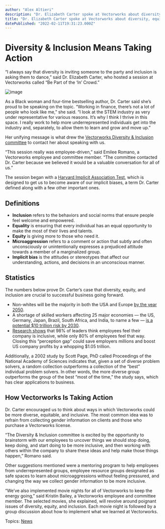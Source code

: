 ```yaml
---
author: "Alex Altieri"
description: "Dr. Elizabeth Carter spoke at Vectorworks about diversity, equity, and inclusion. Here’s what we learned!"
title: "Dr. Elizabeth Carter spoke at Vectorworks about diversity, equity, and inclusion. Here’s what we learned!" 
datePublished: "2022-02-11T19:31:23.000Z"
---
```

# Diversity & Inclusion Means Taking Action

“I always say that diversity is inviting someone to the party and inclusion is asking them to dance,” said Dr. Elizabeth Carter, who hosted a session at Vectorworks called “Be Part of the ‘In’ Crowd.”

![image](https://blog.vectorworks.net/hs-fs/hubfs/Blog%20Images/2022%20PVW%20Images/02_DandI%20Recap/image.png?width=260&name=image.png) 

As a Black woman and four-time bestselling author, Dr. Carter said she’s proud to be speaking on the topic. “Working in finance, there’s not a lot of people who look like me,” she said. “I look at the STEM industry as very under representative for various reasons. It’s why I think I thrive in this space. I really work to help more underrepresented individuals get into the industry and, separately, to allow them to learn and grow and move up.”

Her unifying message is what drew the [Vectorworks Diversity & Inclusion committee](../../../net/vectorworks/blog/get-to-know-the-vectorworks-diversity-and-inclusion-committee.html) to contact her about speaking with us.

“This session really was employee-driven,” said Emilee Romano, a Vectorworks employee and committee member. “The committee contacted Dr. Carter because we believed it would be a valuable conversation for all of us.”

The session began with a [Harvard Implicit Association Test](https://implicit.harvard.edu/implicit/takeatest.html), which is designed to get us to become aware of our implicit biases, a term Dr. Carter defined along with a few other important ones.

## Definitions

* **Inclusion** refers to the behaviors and social norms that ensure people feel welcome and empowered.
* **Equality** is ensuring that every individual has an equal opportunity to make the most of their lives and talents.
* **Equity** is giving more to those who need it.
* **Microaggression** refers to a comment or action that subtly and often unconsciously or unintentionally expresses a prejudiced attitude towards a member of a marginalized group.
* **Implicit bias** is the attitudes or stereotypes that affect our understanding, actions, and decisions in an unconscious manner.

## Statistics

The numbers below prove Dr. Carter’s case that diversity, equity, and inclusion are crucial to successful business going forward.

* Non-whites will be the majority in both the USA and Europe [by the year 2050](https://culturalawareness.com/the-neuroscience-of-inclusion/).
* A shortage of skilled workers affecting 25 major economies — the US, Germany, Japan, Brazil, South Africa, and India, to name a few — [is a potential $10 trillion risk by 2030](https://culturalawareness.com/the-neuroscience-of-inclusion/).
* [Research shows](https://www.businessinsider.com/accenture-report-perception-gap-shows-economic-cost-lack-of-diversity-inclusion) that 98% of leaders think employees feel their company is inclusive, while only 80% of employees feel that way. Closing this “perception gap” could save employers millions and boost US company profits by a whopping $1.05 trillion.

Additionally, a 2002 study by Scott Page, PhD called Proceedings of the National Academy of Sciences indicates that, given a set of diverse problem solvers, a random collection outperforms a collection of the “best” individual problem solvers. In other words, the more diverse group outperforms the group of the best “most of the time,” the study says, which has clear applications to business.

## How Vectorworks Is Taking Action

Dr. Carter encouraged us to think about ways in which Vectorworks could be more diverse, equitable, and inclusive. The most common idea was to refrain from collecting gender information on clients and those who purchase a Vectorworks license.

“The Diversity & Inclusion committee is excited by the opportunity to brainstorm with our employees to uncover things we should stop doing, keep doing, and start doing to be more inclusive, and then working with others within the company to share these ideas and help make those things happen,” Romano said. 

Other suggestions mentioned were a mentoring program to help employees from underrepresented groups, employee resource groups designated as safe spaces to learn about microaggressions without feeling pressured, and changing the way we collect gender information to be more inclusive.

“We’ve also implemented movie nights for all of Vectorworks to keep the energy going,” said Kristin Bailey, a Vectorworks employee and committee member. The selected movies, she explained, will revolve around poignant issues of diversity, equity, and inclusion. Each movie night is followed by a group discussion about how to implement what we learned at Vectorworks.

 Topics: [News](https://blog.vectorworks.net/topic/news) 

 